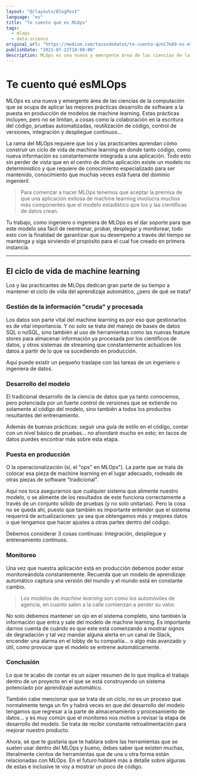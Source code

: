 ```yaml
---
layout: "@/layouts/BlogPost"
language: "es"
title: "Te cuento qué es MLOps"
tags: 
  - mlops
  - data-science
original_url: "https://medium.com/tacosdedatos/te-cuento-qu%C3%A9-es-mlops-3409055a9741"
publishDate: "2021-07-22T10:00:00"
description: MLOps es una nueva y emergente área de las ciencias de la computación que se ocupa de aplicar las mejores prácticas desarrollo de software a la puesta en producción de modelos de machine learning…
---
```


# Te cuento qué esMLOps

MLOps es una nueva y emergente área de las ciencias de la computación que se ocupa de aplicar las mejores prácticas desarrollo de software a la puesta en producción de modelos de machine learning. Estas prácticas incluyen, pero no se limitan, a cosas como la colaboración en la escritura del código, pruebas automatizadas, reutilización de código, control de versiones, integración y despliegue continuos…  

La rama del MLOps requiere que los y las practicantes aprendan cómo construir un ciclo de vida de machine learning en donde tanto código, como nueva información es constantemente integrada a una aplicación. Todo esto sin perder de vista que en el centro de dicha aplicación existe un modelo no determinístico y que requiere de conocimiento especializado para ser mantenido, conocimiento que muchas veces está fuera del dominio ingenieril.  

 > Para comenzar a hacer MLOps tenemos que aceptar la premisa de que una aplicación exitosa de machine learning involucra muchos más componentes que el modelo estadístico que los y las científicas de datos crean.  

Tu trabajo, como ingeniero o ingeniera de MLOps es el dar soporte para que este modelo sea fácil de reentrenar, probar, desplegar y monitorear, todo esto con la finalidad de garantizar que su desempeño a través del tiempo se mantenga y siga sirviendo el propósito para el cual fue creado en primera instancia.

---

## El ciclo de vida de machine learning

Los y las practicantes de MLOps dedican gran parte de su tiempo a mantener el ciclo de vida del aprendizaje automático, ¿pero de qué se trata?

### Gestión de la información "cruda" y procesada  

Los datos son parte vital del machine learning es por eso que gestionarlos es de vital importancia. Y no solo se trata del manejo de bases de datos SQL o noSQL, sino también al uso de herramientas como las nuevas feature stores para almacenar información ya procesada por los científicos de datos, y otros sistemas de streaming que constantemente actualicen los datos a partir de lo que va sucediendo en producción.  

Aquí puede existir un pequeño traslape con las tareas de un ingeniero o ingeniera de datos.

### Desarrollo del modelo  

El tradicional desarrollo de la ciencia de datos que ya tanto conocemos, pero potenciada por un fuerte control de versiones que se extiende no solamente al código del modelo, sino también a todos los productos resultantes del entrenamiento.  

Además de buenas prácticas: seguir una guía de estilo en el código, contar con un nivel básico de pruebas… no ahondaré mucho en esto; en tacos de datos puedes encontrar más sobre esta etapa.

### Puesta en producción  

O la operacionalización (sí, el "ops" en MLOps"). La parte que se trata de colocar esa pieza de machine learning en el lugar adecuado, rodeado de otras piezas de software "tradicional".  

Aquí nos toca asegurarnos que cualquier sistema que alimente nuestro modelo, o se alimente de los resultados de este funciona correctamente a través de un conjunto sólido de pruebas (y no solo unitarias). Pero la cosa no se queda ahí, puesto que también es importante entender que el sistema requerirá de actualizaciones: ya sea que obtengamos más y mejores datos o que tengamos que hacer ajustes a otras partes dentro del código.  

Debemos considerar 3 cosas continuas: Integración, despliegue y entrenamiento continuos.

### Monitoreo  

Una vez que nuestra aplicación está en producción debemos poder estar monitoreándola constantemente. Recuerda que un modelo de aprendizaje automático captura una versión del mundo y el mundo está en constante cambio.  

 > Los modelos de *machine learning* son como los automóviles de agencia, en cuanto salen a la calle comienzan a perder su valor.  

No solo debemos mantener un ojo en el sistema completo, sino también la información que entra y sale del modelo de machine learning. Es importante darnos cuenta de cuándo es que este está comenzando a mostrar signos de degradación y tal vez mandar alguna alerta en un canal de Slack, encender una alarma en el lobby de tu compañía… o algo más avanzado y útil, como provocar que el modelo se entrene automáticamente.

### Conclusión  

Lo que te acabo de contar es un súper resumen de lo que implica el trabajo dentro de un proyecto en el que se está construyendo un sistema potenciado por aprendizaje automático.  

También cabe mencionar que se trata de un ciclo, no es un proceso que normalmente tenga un fin y habrá veces en que del desarrollo del modelo tengamos que regresar a la parte de almacenamiento y procesamiento de datos… y es muy común que el monitoreo nos motive a revisar la etapa de desarrollo del modelo. Se trata de recibir constante retroalimentación para mejorar nuestro producto.  

Ahora, sé que te gustaría que te hablara sobre las herramientas que se suelen usar dentro del MLOps y bueno, debes saber que existen muchas, literalmente cientos de herramientas que de una u otra forma están relacionadas con MLOps. En el futuro hablaré más a detalle sobre algunas de estas e inclusive te voy a mostrar un poco de código.  
